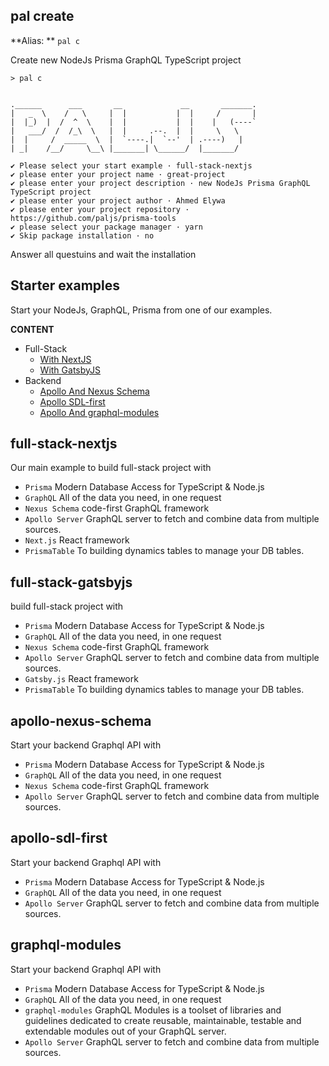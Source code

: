 
<SEO title="Create Projects" />

<MdxCard>


## pal create

**Alias: ** `pal c`

Create new NodeJs Prisma GraphQL TypeScript project

```shell
> pal c


.______      ___       __             __       _______.
|   _  \    /   \     |  |           |  |     /       |
|  |_)  |  /  ^  \    |  |           |  |    |   (----`
|   ___/  /  /_\  \   |  |     .--.  |  |     \   \
|  |     /  _____  \  |  `----.|  `--'  | .----)   |
| _|    /__/     \__\ |_______| \______/  |_______/

✔ Please select your start example · full-stack-nextjs
✔ please enter your project name · great-project
✔ please enter your project description · new NodeJs Prisma GraphQL TypeScript project
✔ please enter your project author · Ahmed Elywa
✔ please enter your project repository · https://github.com/paljs/prisma-tools
✔ please select your package manager · yarn
✔ Skip package installation · no

```

Answer all questuins and wait the installation

## Starter examples

Start your NodeJs, GraphQL, Prisma from one of our examples.

**CONTENT**

- Full-Stack
  - [With NextJS](#full-stack-nextjs)
  - [With GatsbyJS](#full-stack-gatsbyjs)
- Backend
  - [Apollo And Nexus Schema](#apollo-nexus-schema)
  - [Apollo SDL-first](#apollo-sdl-first)
  - [Apollo And graphql-modules](#graphql-modules)

</MdxCard>


<MdxCard>


## full-stack-nextjs

Our main example to build full-stack project with

- `Prisma` Modern Database Access for TypeScript & Node.js
- `GraphQL` All of the data you need, in one request
- `Nexus Schema` code-first GraphQL framework
- `Apollo Server` GraphQL server to fetch and combine data from multiple sources.
- `Next.js` React framework
- `PrismaTable` To building dynamics tables to manage your DB tables.

</MdxCard>


<MdxCard>


## full-stack-gatsbyjs

build full-stack project with

- `Prisma` Modern Database Access for TypeScript & Node.js
- `GraphQL` All of the data you need, in one request
- `Nexus Schema` code-first GraphQL framework
- `Apollo Server` GraphQL server to fetch and combine data from multiple sources.
- `Gatsby.js` React framework
- `PrismaTable` To building dynamics tables to manage your DB tables.

</MdxCard>


<MdxCard>


## apollo-nexus-schema

Start your backend Graphql API with

- `Prisma` Modern Database Access for TypeScript & Node.js
- `GraphQL` All of the data you need, in one request
- `Nexus Schema` code-first GraphQL framework
- `Apollo Server` GraphQL server to fetch and combine data from multiple sources.

</MdxCard>


<MdxCard>


## apollo-sdl-first

Start your backend Graphql API with

- `Prisma` Modern Database Access for TypeScript & Node.js
- `GraphQL` All of the data you need, in one request
- `Apollo Server` GraphQL server to fetch and combine data from multiple sources.

</MdxCard>


<MdxCard>


## graphql-modules

Start your backend Graphql API with

- `Prisma` Modern Database Access for TypeScript & Node.js
- `GraphQL` All of the data you need, in one request
- `graphql-modules` GraphQL Modules is a toolset of libraries and guidelines dedicated to create reusable, maintainable, testable and extendable modules out of your GraphQL server.
- `Apollo Server` GraphQL server to fetch and combine data from multiple sources.

</MdxCard>

